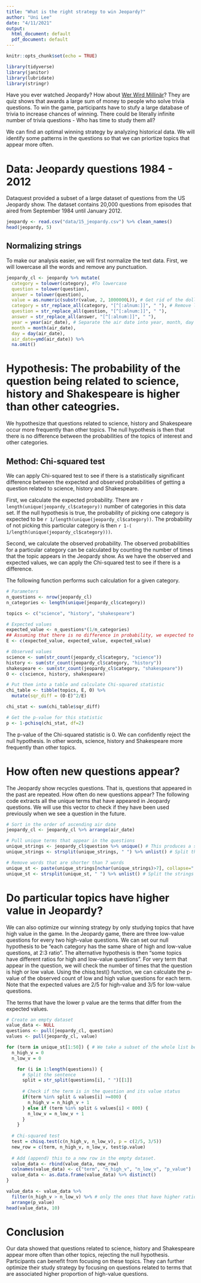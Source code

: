 ```yaml
---
title: "What is the right strategy to win Jeopardy?"
author: "Uni Lee"
date: "4/11/2021"
output:
  html_document: default
  pdf_document: default
---
```


```r
knitr::opts_chunk$set(echo = TRUE)

library(tidyverse)
library(janitor)
library(lubridate)
library(stringr)
```

Have you ever watched Jeopardy? How about [Wer Wird Millinär](https://en.wikipedia.org/wiki/Wer_wird_Million%C3%A4r%3F_(German_game_show))? They are quiz shows that awards a large sum of money to people who solve trivia questions. To win the game, participants have to stufy a large database of trivia to increase chances of winning. There could be literally infinite number of trivia questions - Who has time to study them all? 

We can find an optimal winning strategy by analyzing historical data. We will identify some patterns in the questions so that we can priortize topics that appear more often. 

# Data: Jeopardy questions 1984 - 2012

Dataquest provided a subset of a large dataset of questions from the US Jeopardy show. The dataset contains 20,000 questions from episodes that aired from September 1984 until January 2012. 

```r
jeopardy <- read.csv("data/15_jeopardy.csv") %>% clean_names()
head(jeopardy, 5)


```

## Normalizing strings

To make our analysis easier, we will first normalize the text data. First, we will lowercase all the words and remove any punctuation. 

```r
jeopardy_cl <- jeopardy %>% mutate(
  category = tolower(category), #To lowercase
  question = tolower(question),
  answer = tolower(question),
  value = as.numeric(substr(value, 2, 1000000L)), # Get rid of the dollar sign
  category = str_replace_all(category, "[^[:alnum:]]", " "), # Remove letters that are not alphabet or number
  question = str_replace_all(question, "[^[:alnum:]]", " "),
  answer = str_replace_all(answer, "[^[:alnum:]]", " "),
  year = year(air_date), # Separate the air date into year, month, day
  month = month(air_date),
  day = day(air_date),
  air_date=ymd(air_date)) %>%
  na.omit()


```

# Hypothesis: The probability of the question being related to science, history and Shakespeare is higher than other cateogries.

We hypothesize that questions related to science, history and Shakespeare occur more frequently than other topics. The null hypothesis is then that there is no difference between the probabilities of the topics of interest and other categories. 

## Method: Chi-squared test

We can apply Chi-squared test to see if there is a statistically significant difference between the expected and observed probabilities of getting a question related to science, history and Shakespeare. 

First, we calculate the expected probability. There are `r length(unique(jeopardy_cl$category))` number of categories in this data set. If the null hypothesis is true, the probability of picking one category is expected to be `r 1/length(unique(jeopardy_cl$category))`. The probability of not picking this particular category is then `r 1-( 1/length(unique(jeopardy_cl$category)))`. 

Second, we calculate the observed probability. The observed probabilities for a particular category can be calculated by counting the number of times that the topic appears in the Jeopardy show. As we have the observed and expected values, we can apply the Chi-squared test to see if there is a difference.

The following function performs such calculation for a given category. 

```r
# Parameters
n_questions <- nrow(jeopardy_cl)
n_categories <- length(unique(jeopardy_cl$category))

topics <- c("science", "history", "shakespeare")

# Expected values
expected_value <- n_questions*(1/n_categories)
## Assuming that there is no difference in probability, we expected to see the same number frequencies among the categories. 
E <- c(expected_value, expected_value, expected_value)

# Observed values   
science <- sum(str_count(jeopardy_cl$category, "science"))
history <- sum(str_count(jeopardy_cl$category, "history"))
shakespeare <- sum(str_count(jeopardy_cl$category, "shakespeare"))
O <- c(science, history, shakespeare)

# Put them into a table and calculate Chi-squared statistic
chi_table <- tibble(topics, E, O) %>%
  mutate(sqr_diff = (O-E)^2/E)

chi_stat <- sum(chi_table$sqr_diff)

# Get the p-value for this statistic
p <- 1-pchisq(chi_stat, df=2)
```

The p-value of the Chi-squared statistic is 0. We can confidently reject the null hypothesis. In other words, science, history and Shakespeare more frequently than other topics. 

# How often new questions appear? 

The Jeopardy show recycles questions. That is, questions that appeared in the past are repeated. How often do new questions appear? The following code extracts all the unique terms that have appeared in Jeopardy questions. We will use this vector to check if they have been used previously when we see a question in the future.

```r
# Sort in the order of ascending air date
jeopardy_cl <- jeopardy_cl %>% arrange(air_date)

# Pull unique terms that appear in the questions
unique_strings <- jeopardy_cl$question %>% unique() # This produces a string
unique_strings <- strsplit(unique_strings, " ") %>% unlist() # Split the strings by whitespace into a list and then vectorize it

# Remove words that are shorter than 7 words
unique_st <- paste(unique_strings[nchar(unique_strings)>7], collapse=" ") # This produces a string
unique_st <- strsplit(unique_st, " ") %>% unlist() # Split the strings by whitespace into a list and then vectorize it

```

# Do particular topics have higher value in Jeopardy? 

We can also optimize our winning strategy by only studying topics that have high value in the game. In the Jeopardy game, there are three low-value questions for every two high-value questions. We can set our null hypothesis to be "each category has the same share of high and low-value questions, at 2:3 ratio". The alternative hypothesis is then "some topics have different ratios for high and low-value questions". For very term that appear in the question, we will check the number of times that the question is high or low value. Using the chisq.test() function, we can calculate the p-value of the observed count of low and high value questions for each term. Note that the expected values are 2/5 for high-value and 3/5 for low-value questions. 

The terms that have the lower p value are the terms that differ from the expected values. 

```r
# Create an empty dataset
value_data <- NULL
questions <- pull(jeopardy_cl, question)
values <- pull(jeopardy_cl, value)

for (term in unique_st[1:50]) { # We take a subset of the whole list because it's too long!
  n_high_v = 0
  n_low_v = 0

    for (i in 1:length(questions)) {
      # Split the sentence
      split = str_split(questions[i], " ")[[1]]
      
      # Check if the term is in the question and its value status
      if(term %in% split & values[i] >=800) {
        n_high_v = n_high_v + 1
      } else if (term %in% split & values[i] < 800) {
        n_low_v = n_low_v + 1
      }
    }
  
  # Chi-squared test
  test = chisq.test(c(n_high_v, n_low_v), p = c(2/5, 3/5))
  new_row = c(term, n_high_v, n_low_v, test$p.value)
  
  # Add (append) this to a new row in the empty dataset.
  value_data <- rbind(value_data, new_row)
  colnames(value_data) <- c("term", "n_high_v", "n_low_v", "p_value")
  value_data <- as.data.frame(value_data) %>% distinct()
} 
```

```r
value_data <- value_data %>% 
  filter(n_high_v > n_low_v) %>% # only the ones that have higher ratio of high value questions
  arrange(p_value)
head(value_data, 10)
```


# Conclusion

Our data showed that questions related to science, history and Shakespeare appear more often than other topics, rejecting the null hypothesis. Participants can benefit from focusing on these topics. They can further optimize their study strategy by focusing on questions related to terms that are associated higher proportion of high-value questions. 

